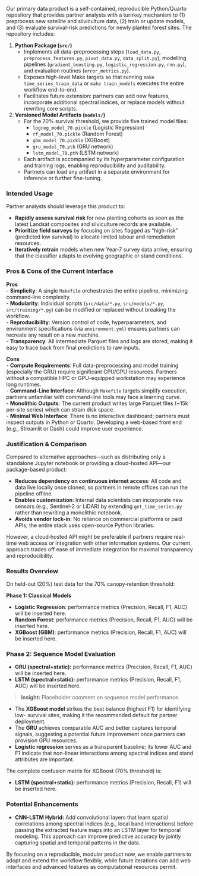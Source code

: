 Our primary data product is a self-contained, reproducible Python/Quarto repository that provides partner analysts with a turnkey mechanism to (1) preprocess new satellite and silviculture data, (2) train or update models, and (3) evaluate survival-risk predictions for newly planted forest sites. The repository includes:

1. **Python Package (`src/`)**  
   - Implements all data-preprocessing steps (`load_data.py`, `preprocess_features.py`, `pivot_data.py`, `data_split.py`), modelling pipelines (`gradient_boosting.py`, `logistic_regression.py`, `rnn.py`), and evaluation routines (`error_metrics.py`).
   - Exposes high-level Make targets so that running `make time_series_train_data` or `make train_models` executes the entire workflow end-to-end.  
   - Facilitates future extension: partners can add new features, incorporate additional spectral indices, or replace models without rewriting core scripts.

2. **Versioned Model Artifacts (`models/`)**  
   - For the 70% survival threshold, we provide five trained model files:  
     - `logreg_model_70.pickle` (Logistic Regression)  
     - `rf_model_70.pickle` (Random Forest)  
     - `gbm_model_70.pickle` (XGBoost)  
     - `gru_model_70.pth` (GRU network)  
     - `lstm_model_70.pth` (LSTM network)  
   - Each artifact is accompanied by its hyperparameter configuration and training logs, enabling reproducibility and auditability.  
   - Partners can load any artifact in a separate environment for inference or further fine-tuning.


### Intended Usage

Partner analysts should leverage this product to:

- **Rapidly assess survival risk** for new planting cohorts as soon as the latest Landsat composites and silviculture records are available.  
- **Prioritize field surveys** by focusing on sites flagged as “high-risk” (predicted low survival) to allocate limited labour and remediation resources.  
- **Iteratively retrain** models when new Year‐7 survey data arrive, ensuring that the classifier adapts to evolving geographic or stand conditions.

### Pros & Cons of the Current Interface

**Pros**  
- **Simplicity**: A single `Makefile` orchestrates the entire pipeline, minimizing command‐line complexity.  
- **Modularity**: Individual scripts (`src/data/*.py`, `src/models/*.py`, `src/training/*.py`) can be modified or replaced without breaking the workflow.  
- **Reproducibility**: Version control of code, hyperparameters, and environment specifications (via `environment.yml`) ensures partners can recreate any result on a new machine.  
- **Transparency**: All intermediate Parquet files and logs are stored, making it easy to trace back from final predictions to raw inputs.

**Cons**  
- **Compute Requirements**: Full data-preprocessing and model training (especially the GRU) require significant CPU/GPU resources. Partners without a compatible HPC or GPU-equipped workstation may experience long runtimes.  
- **Command-Line Interface**: Although `Makefile` targets simplify execution, partners unfamiliar with command-line tools may face a learning curve.  
- **Monolithic Outputs**: The current product writes large Parquet files (~15k per-site series) which can strain disk space.  
- **Minimal Web Interface**: There is no interactive dashboard; partners must inspect outputs in Python or Quarto. Developing a web-based front end (e.g., Streamlit or Dash) could improve user experience.

### Justification & Comparison

Compared to alternative approaches—such as distributing only a standalone Jupyter notebook or providing a cloud-hosted API—our package-based product:

- **Reduces dependency on continuous internet access**: All code and data live locally once cloned, so partners in remote offices can run the pipeline offline.  
- **Enables customization**: Internal data scientists can incorporate new sensors (e.g., Sentinel‐2 or LiDAR) by extending `get_time_series.py` rather than rewriting a monolithic notebook.  
- **Avoids vendor lock-in**: No reliance on commercial platforms or paid APIs; the entire stack uses open-source Python libraries.

However, a cloud‐hosted API might be preferable if partners require real-time web access or integration with other information systems. Our current approach trades off ease of immediate integration for maximal transparency and reproducibility.

### Results Overview

On held-out (20%) test data for the 70% canopy‐retention threshold:

**Phase 1: Classical Models**

- **Logistic Regression**: performance metrics (Precision, Recall, F1, AUC) will be inserted here.
- **Random Forest**: performance metrics (Precision, Recall, F1, AUC) will be inserted here.
- **XGBoost (GBM)**: performance metrics (Precision, Recall, F1, AUC) will be inserted here.

### Phase 2: Sequence Model Evaluation

- **GRU (spectral+static):** performance metrics (Precision, Recall, F1, AUC) will be inserted here.
- **LSTM (spectral+static):** performance metrics (Precision, Recall, F1, AUC) will be inserted here.

> **Insight:** Placeholder comment on sequence model performance.

- The **XGBoost model** strikes the best balance (highest F1) for identifying low-
  survival sites, making it the recommended default for partner deployment.  
- The **GRU** achieves comparable AUC and better captures temporal signals, suggesting a potential future improvement once partners can provision GPU resources.  
- **Logistic regression** serves as a transparent baseline; its lower AUC and F1 indicate that non-linear interactions among spectral indices and stand attributes are important.

The complete confusion matrix for XGBoost (70% threshold) is:

- **LSTM (spectral+static):** performance metrics (Precision, Recall, F1) will be inserted here.

### Potential Enhancements

- **CNN-LSTM Hybrid:** Add convolutional layers that learn spatial correlations among spectral indices (e.g., local band interactions) before passing the extracted feature maps into an LSTM layer for temporal modeling. This approach can improve predictive accuracy by jointly capturing spatial and temporal patterns in the data.

By focusing on a reproducible, modular product now, we enable partners to adopt and extend the workflow flexibly, while future iterations can add web interfaces and advanced features as computational resources permit.
